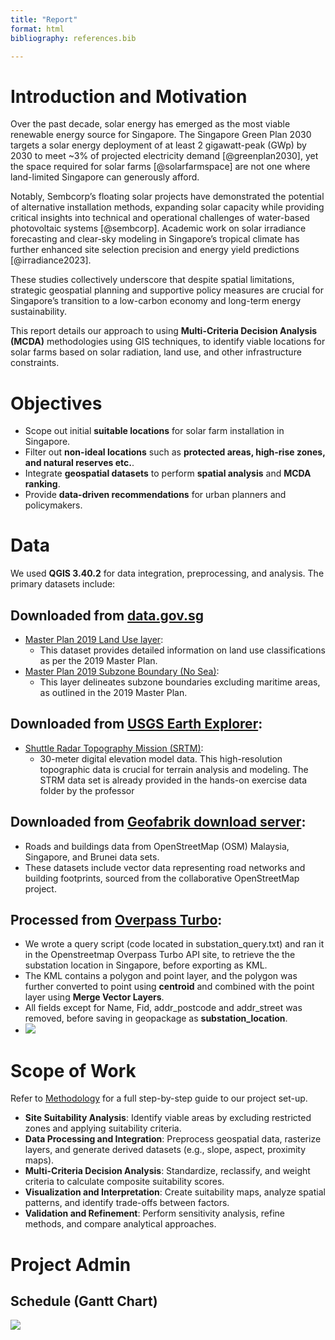 ```yaml
---
title: "Report"
format: html
bibliography: references.bib

---
```



# Introduction and Motivation

Over the past decade, solar energy has emerged as the most viable renewable energy source for Singapore. The Singapore Green Plan 2030 targets a solar energy deployment of at least 2 gigawatt-peak (GWp) by 2030 to meet ~3% of projected electricity demand [@greenplan2030], yet the space required for solar farms [@solarfarmspace] are not one where land-limited Singapore can generously afford.

Notably, Sembcorp's floating solar projects have demonstrated the potential of alternative installation methods, expanding solar capacity while providing critical insights into technical and operational challenges of water-based photovoltaic systems [@sembcorp]. Academic work on solar irradiance forecasting and clear-sky modeling in Singapore's tropical climate has further enhanced site selection precision and energy yield predictions [@irradiance2023]. 

These studies collectively underscore that despite spatial limitations, strategic geospatial planning and supportive policy measures are crucial for Singapore's transition to a low-carbon economy and long-term energy sustainability.

This report details our approach to using **Multi-Criteria Decision Analysis (MCDA)** methodologies using GIS techniques, to identify viable locations for solar farms based on solar radiation, land use, and other infrastructure constraints.

# Objectives

- Scope out initial **suitable locations** for solar farm installation in Singapore.  
- Filter out **non-ideal locations** such as **protected areas, high-rise zones, and natural reserves etc.**.  
- Integrate **geospatial datasets** to perform **spatial analysis** and **MCDA ranking**.  
- Provide **data-driven recommendations** for urban planners and policymakers.

# Data

We used **QGIS 3.40.2** for data integration, preprocessing, and analysis. The primary datasets include:  

## Downloaded from [data.gov.sg](https://data.gov.sg/)

- [Master Plan 2019 Land Use layer](https://data.gov.sg/collections/1646/view):  
  - This dataset provides detailed information on land use classifications as per the 2019 Master Plan.

- [Master Plan 2019 Subzone Boundary (No Sea)](https://data.gov.sg/collections/1749/view):  
  - This layer delineates subzone boundaries excluding maritime areas, as outlined in the 2019 Master Plan.

## Downloaded from [USGS Earth Explorer](https://earthexplorer.usgs.gov/): 

- [Shuttle Radar Topography Mission (SRTM)](https://gisgeography.com/srtm-shuttle-radar-topography-mission/):
  - 30-meter digital elevation model data. This high-resolution topographic data is crucial for terrain analysis and modeling. The STRM data set is already provided in the hands-on exercise data folder by the professor

## Downloaded from [Geofabrik download server](https://download.geofabrik.de/asia/malaysia-singapore-brunei.html):
  - Roads and buildings data from OpenStreetMap (OSM) Malaysia, Singapore, and Brunei data sets. 
  - These datasets include vector data representing road networks and building footprints, sourced from the collaborative OpenStreetMap project.      

## Processed from [Overpass Turbo](https://overpass-turbo.eu/): 
  - We wrote a query script (code located in substation_query.txt) and ran it in the Openstreetmap Overpass Turbo API site, to retrieve the the substation location in Singapore, before exporting as KML.
  - The KML contains a polygon and point layer, and the polygon was further converted to point using **centroid** and combined with the point layer using **Merge Vector Layers**. 
  - All fields except for Name, Fid, addr_postcode and addr_street was removed, before saving in geopackage as **substation_location**.
  - ![](/images/overpass-turbo-script.png)




# Scope of Work

Refer to [Methodology](methodology.qmd) for a full step-by-step guide to our project set-up.


- **Site Suitability Analysis**: Identify viable areas by excluding restricted zones and applying suitability criteria.
- **Data Processing and Integration**: Preprocess geospatial data, rasterize layers, and generate derived datasets (e.g., slope, aspect, proximity maps).
- **Multi-Criteria Decision Analysis**: Standardize, reclassify, and weight criteria to calculate composite suitability scores.
- **Visualization and Interpretation**: Create suitability maps, analyze spatial patterns, and identify trade-offs between factors.
- **Validation and Refinement**: Perform sensitivity analysis, refine methods, and compare analytical approaches.


# Project Admin


## Schedule (Gantt Chart)

![](/images/solarscape-high-resolution-logo.png)


